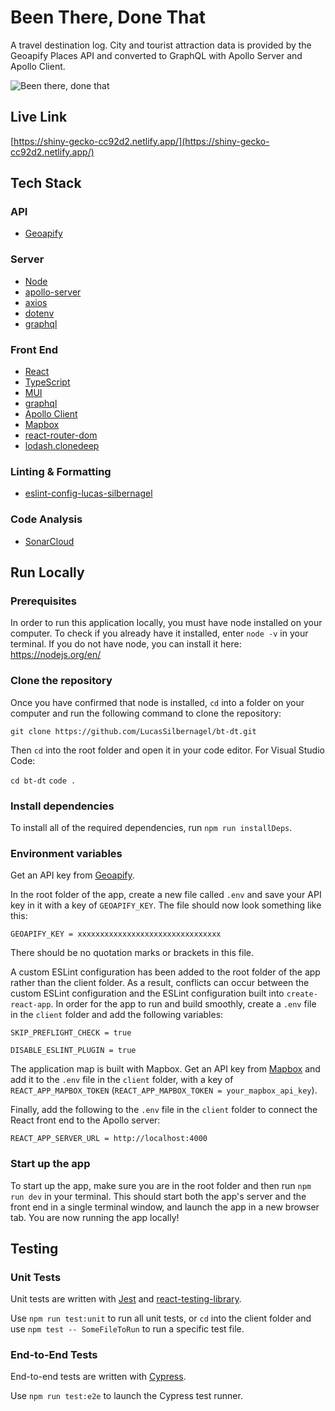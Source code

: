 
<Meta title="About" />

<style>
  {`
    .subheading {
      --mediumdark: '#999999';
      font-weight: 900;
      font-size: 13px;
      color: #999;
      letter-spacing: 6px;
      line-height: 24px;
      text-transform: uppercase;
      margin-bottom: 12px;
      margin-top: 40px;
    }

    .link-list {
      display: grid;
      grid-template-columns: 1fr;
      grid-template-rows: 1fr 1fr;
      row-gap: 10px;
    }

    @media (min-width: 620px) {
      .link-list {
        row-gap: 20px;
        column-gap: 20px;
        grid-template-columns: 1fr 1fr;
      }
    }

    @media all and (-ms-high-contrast:none) {
    .link-list {
        display: -ms-grid;
        -ms-grid-columns: 1fr 1fr;
        -ms-grid-rows: 1fr 1fr;
      }
    }

    .link-item {
      display: block;
      padding: 20px 30px 20px 15px;
      border: 1px solid #00000010;
      border-radius: 5px;
      transition: background 150ms ease-out, border 150ms ease-out, transform 150ms ease-out;
      color: #333333;
      display: flex;
      align-items: flex-start;
    }

    .link-item:hover {
      border-color: #1EA7FD50;
      transform: translate3d(0, -3px, 0);
      box-shadow: rgba(0, 0, 0, 0.08) 0 3px 10px 0;
    }

    .link-item:active {
      border-color: #1EA7FD;
      transform: translate3d(0, 0, 0);
    }

    .link-item strong {
      font-weight: 700;
      display: block;
      margin-bottom: 2px;
    }

    .link-item img {
      height: 40px;
      width: 40px;
      margin-right: 15px;
      flex: none;
    }

    .link-item span {
      font-size: 14px;
      line-height: 20px;
    }

    .tip {
      display: inline-block;
      border-radius: 1em;
      font-size: 11px;
      line-height: 12px;
      font-weight: 700;
      background: #E7FDD8;
      color: #66BF3C;
      padding: 4px 12px;
      margin-right: 10px;
      vertical-align: top;
    }

    .tip-wrapper {
      font-size: 13px;
      line-height: 20px;
      margin-top: 40px;
      margin-bottom: 40px;
    }

    .tip-wrapper code {
      font-size: 12px;
      display: inline-block;
    }
  `}
</style>

# Been There, Done That

A travel destination log. City and tourist attraction data is provided by the Geoapify Places API and converted to GraphQL with Apollo Server and Apollo Client.

<img src={btDT} alt="Been there, done that" />

## Live Link

[https://shiny-gecko-cc92d2.netlify.app/](https://shiny-gecko-cc92d2.netlify.app/)

## Tech Stack

### API

- [Geoapify](https://apidocs.geoapify.com/)

### Server

- [Node](https://nodejs.org/en/)
- [apollo-server](https://www.npmjs.com/package/apollo-server)
- [axios](https://www.npmjs.com/package/axios)
- [dotenv](https://www.npmjs.com/package/dotenv)
- [graphql](https://www.npmjs.com/package/graphql)

### Front End

- [React](https://reactjs.org/)
- [TypeScript](https://www.typescriptlang.org/)
- [MUI](https://mui.com/)
- [graphql](https://www.npmjs.com/package/graphql)
- [Apollo Client](https://www.apollographql.com/docs/react/)
- [Mapbox](https://www.mapbox.com/)
- [react-router-dom](https://www.npmjs.com/package/react-router-dom)
- [lodash.clonedeep](https://www.npmjs.com/package/lodash.clonedeep)

### Linting & Formatting

- [eslint-config-lucas-silbernagel](https://www.npmjs.com/package/eslint-config-lucas-silbernagel)

### Code Analysis

- [SonarCloud](https://sonarcloud.io/)

## Run Locally

### Prerequisites

In order to run this application locally, you must have node installed on your computer. To check if you already have it installed, enter `node -v` in your terminal. If you do not have node, you can install it here: https://nodejs.org/en/

### Clone the repository

Once you have confirmed that node is installed, `cd` into a folder on your computer and run the following command to clone the repository:

`git clone https://github.com/LucasSilbernagel/bt-dt.git`

Then `cd` into the root folder and open it in your code editor. For Visual Studio Code:

`cd bt-dt`
`code .`

### Install dependencies

To install all of the required dependencies, run `npm run installDeps`.

### Environment variables

Get an API key from [Geoapify](https://apidocs.geoapify.com/#docs).

In the root folder of the app, create a new file called `.env` and save your API key in it with a key of `GEOAPIFY_KEY`. The file should now look something like this:

`GEOAPIFY_KEY = xxxxxxxxxxxxxxxxxxxxxxxxxxxxxxxx`

There should be no quotation marks or brackets in this file.

A custom ESLint configuration has been added to the root folder of the app rather than the client folder. As a result, conflicts can occur between the custom ESLint configuration and the ESLint configuration built into `create-react-app`. In order for the app to run and build smoothly, create a `.env` file in the `client` folder and add the following variables:

```
SKIP_PREFLIGHT_CHECK = true

DISABLE_ESLINT_PLUGIN = true
```

The application map is built with Mapbox. Get an API key from [Mapbox](https://www.mapbox.com/) and add it to the `.env` file in the `client` folder, with a key of `REACT_APP_MAPBOX_TOKEN` (`REACT_APP_MAPBOX_TOKEN = your_mapbox_api_key`).

Finally, add the following to the `.env` file in the `client` folder to connect the React front end to the Apollo server:

`REACT_APP_SERVER_URL = http://localhost:4000`

### Start up the app

To start up the app, make sure you are in the root folder and then run `npm run dev` in your terminal. This should start both the app's server and the front end in a single terminal window, and launch the app in a new browser tab. You are now running the app locally!

## Testing

### Unit Tests

Unit tests are written with [Jest](https://jestjs.io/) and [react-testing-library](https://testing-library.com/).

Use `npm run test:unit` to run all unit tests, or `cd` into the client folder and use `npm test -- SomeFileToRun` to run a specific test file.

### End-to-End Tests

End-to-end tests are written with [Cypress](https://www.cypress.io/).

Use `npm run test:e2e` to launch the Cypress test runner.
